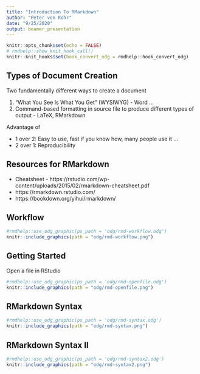 ```yaml
---
title: "Introduction To RMarkdown"
author: "Peter von Rohr"
date: "9/25/2020"
output: beamer_presentation
---
```


```r
knitr::opts_chunk$set(echo = FALSE)
# rmdhelp::show_knit_hook_call()
knitr::knit_hooks$set(hook_convert_odg = rmdhelp::hook_convert_odg)
```

## Types of Document Creation

Two fundamentally different ways to create a document

1. "What You See Is What You Get" (WYSIWYG) - Word ...
2. Command-based formatting in source file to produce different types of output - LaTeX, RMarkdown

Advantage of 

* 1 over 2: Easy to use, fast if you know how, many people use it ...
* 2 over 1: Reproducibility


## Resources for RMarkdown

* Cheatsheet - https://rstudio.com/wp-content/uploads/2015/02/rmarkdown-cheatsheet.pdf
* https://rmarkdown.rstudio.com/
* https://bookdown.org/yihui/rmarkdown/


## Workflow

```r
#rmdhelp::use_odg_graphic(ps_path = 'odg/rmd-workflow.odg')
knitr::include_graphics(path = "odg/rmd-workflow.png")
```
 
 
## Getting Started

Open a file in RStudio

```r
#rmdhelp::use_odg_graphic(ps_path = 'odg/rmd-openfile.odg')
knitr::include_graphics(path = "odg/rmd-openfile.png")
```
 

## RMarkdown Syntax

```r
#rmdhelp::use_odg_graphic(ps_path = 'odg/rmd-syntax.odg')
knitr::include_graphics(path = "odg/rmd-syntax.png")
```
 

## RMarkdown Syntax II

```r
#rmdhelp::use_odg_graphic(ps_path = 'odg/rmd-syntax2.odg')
knitr::include_graphics(path = "odg/rmd-syntax2.png")
```
 
